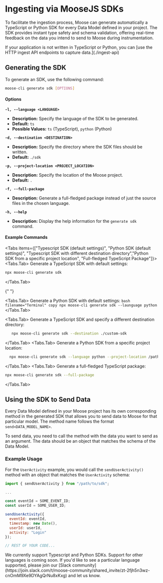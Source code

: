 
# Ingesting via MooseJS SDKs

To facilitate the ingestion process, Moose can generate automatically a TypeScript or Python SDK for every Data Model defined in your project. The SDK provides instant type safety and schema validation, offering real-time
feedback on the data you intend to send to Moose during instrumentation.

<Callout type="info">
  If your application is not written in TypeScript or Python, you can [use the
  HTTP ingest API endpoints to capture data.](./ingest-api)
</Callout>

## Generating the SDK

To generate an SDK, use the following command:

```bash copy filename="Terminal"
moose-cli generate sdk [OPTIONS]
```

#### Options

**`-l, --language <LANGUAGE>`**

- **Description:** Specify the language of the SDK to be generated.
- **Default:** `ts`
- **Possible Values:** `ts` (TypeScript), `python` (Python)

**`-d, --destination <DESTINATION>`**

- **Description:** Specify the directory where the SDK files should be written.
- **Default:** `./sdk`

**`-p, --project-location <PROJECT_LOCATION>`**

- **Description:** Specify the location of the Moose project.
- **Default:** `.`

**`-f, --full-package`**

- **Description:** Generate a full-fledged package instead of just the source files in the chosen language.

**`-h, --help`**

- **Description:** Display the help information for the `generate sdk` command.

#### Example Commands

<Tabs items={["Typescript SDK (default settings)", "Python SDK (default settings)", "Typescript SDK with different destination directory","Python SDK from a specific project location", "Full-fledged TypeScript Package"]}>
  <Tabs.Tab>
  Generate a TypeScript SDK with default settings:
   ```bash filename="Terminal" copy
   npx moose-cli generate sdk
   ```
  </Tabs.Tab>

{" "}

<Tabs.Tab>
  Generate a Python SDK with default settings: ```bash filename="Terminal" copy
  npx moose-cli generate sdk --launguage python ```
</Tabs.Tab>

  <Tabs.Tab>
    Generate a TypeScript SDK and specify a different destination directory:
   ```bash filename="Terminal" copy
      npx moose-cli generate sdk --destination ./custom-sdk
   ```
  </Tabs.Tab>
  <Tabs.Tab>
  Generate a Python SDK from a specific project location:
  ```bash filename="Terminal" copy
    npx moose-cli generate sdk --language python --project-location /path/to/moose-project
   ```
  </Tabs.Tab>
  <Tabs.Tab>
  Generate a full-fledged TypeScript package:
   ```bash filename="Terminal" copy
   npx moose-cli generate sdk --full-package
   ```
  </Tabs.Tab>
</Tabs>

## Using the SDK to Send Data

Every Data Model defined in your Moose project has its own corresponding method in the generated SDK that allows you to send data to Moose for that particular model. The method name follows the format `send<DATA_MODEL_NAME>`.

To send data, you need to call the method with the data you want to send as an argument. The data should be an object that matches the schema of the Data Model.

### Example Usage

For the `UserActivity` example, you would call the `sendUserActivity()` method with an object that matches the `UserActivity` schema:

```js filename="Your Javascript Application Code" copy
import { sendUserActivity } from "/path/to/sdk";

...

const eventId = SOME_EVENT_ID;
const userId = SOME_USER_ID;

sendUserActivity({
  eventId: eventId,
  timestamp: new Date(),
  userId: userId,
  activity: "Login"
});

// REST OF YOUR CODE...
```

<Callout type="info">
  We currently support Typescript and Python SDKs. Support for other languages
  is coming soon. If you'd like to see a particular language supported, please
  join our [Slack
  community](https://join.slack.com/t/moose-community/shared_invite/zt-2fjh5n3wz-cnOmM9Xe9DYAgQrNu8xKxg)
  and let us know.
</Callout>
